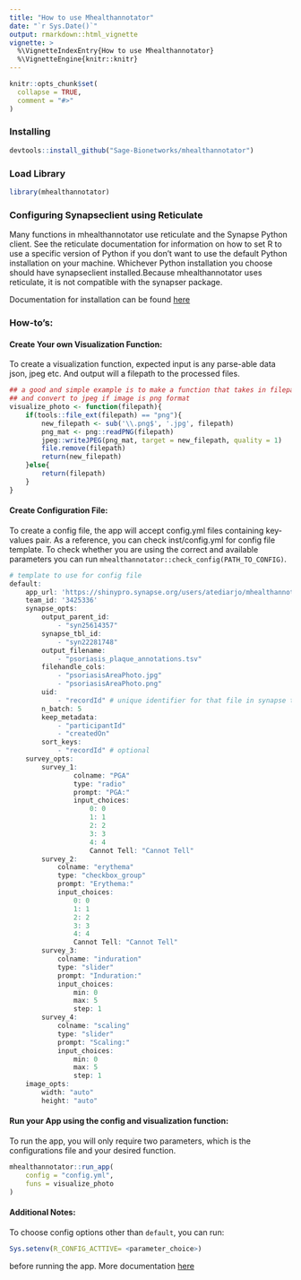 ```yaml
---
title: "How to use Mhealthannotator"
date: "`r Sys.Date()`"
output: rmarkdown::html_vignette
vignette: >
  %\VignetteIndexEntry{How to use Mhealthannotator}
  %\VignetteEngine{knitr::knitr}
---
```

```r
knitr::opts_chunk$set(
  collapse = TRUE,
  comment = "#>"
)
```

### Installing 
```r
devtools::install_github("Sage-Bionetworks/mhealthannotator")
```


### Load Library
```r
library(mhealthannotator)
```

### Configuring Synapseclient using Reticulate
Many functions in mhealthannotator use reticulate and the Synapse Python client. See the reticulate documentation for information on how to set R to use a specific version of Python if you don’t want to use the default Python installation on your machine. Whichever Python installation you choose should have synapseclient installed.Because mhealthannotator uses reticulate, it is not compatible with the synapser package.

Documentation for installation can be found [here](https://python-docs.synapse.org/build/html/reticulate.html)

### How-to's:
#### Create Your own Visualization Function:
To create a visualization function, expected input is any parse-able data json, jpeg etc. And output will a filepath to the processed files.

```r
## a good and simple example is to make a function that takes in filepath
## and convert to jpeg if image is png format
visualize_photo <- function(filepath){
    if(tools::file_ext(filepath) == "png"){
        new_filepath <- sub('\\.png$', '.jpg', filepath)
        png_mat <- png::readPNG(filepath)
        jpeg::writeJPEG(png_mat, target = new_filepath, quality = 1)
        file.remove(filepath)
        return(new_filepath)
    }else{
        return(filepath)
    }
}
```

#### Create Configuration File:
To create a config file, the app will accept config.yml files containing key-values pair. As a reference, you can check inst/config.yml for config file template. To check whether you are using the correct and available parameters you can run `mhealthannotator::check_config(PATH_TO_CONFIG)`.

```r
# template to use for config file
default:
    app_url: 'https://shinypro.synapse.org/users/atediarjo/mhealthannotator-oauth/'
    team_id: '3425336'
    synapse_opts:
        output_parent_id: 
            - "syn25614357"
        synapse_tbl_id: 
            - "syn22281748" 
        output_filename: 
            - "psoriasis_plaque_annotations.tsv"
        filehandle_cols:
            - "psoriasisAreaPhoto.jpg"
            - "psoriasisAreaPhoto.png"
        uid: 
            - "recordId" # unique identifier for that file in synapse table
        n_batch: 5
        keep_metadata:
            - "participantId"
            - "createdOn"
        sort_keys:
            - "recordId" # optional
    survey_opts:
        survey_1:
                colname: "PGA"
                type: "radio"
                prompt: "PGA:"
                input_choices:
                    0: 0
                    1: 1
                    2: 2
                    3: 3
                    4: 4
                    Cannot Tell: "Cannot Tell"
        survey_2:
            colname: "erythema"
            type: "checkbox_group"
            prompt: "Erythema:"
            input_choices:
                0: 0
                1: 1
                2: 2
                3: 3
                4: 4
                Cannot Tell: "Cannot Tell"
        survey_3:
            colname: "induration"
            type: "slider"
            prompt: "Induration:"
            input_choices:
                min: 0
                max: 5
                step: 1
        survey_4:
            colname: "scaling"
            type: "slider"
            prompt: "Scaling:"
            input_choices:
                min: 0
                max: 5
                step: 1
    image_opts:
        width: "auto"
        height: "auto"
```


#### Run your App using the config and visualization function:
To run the app, you will only require two parameters, which is the configurations file and your desired function. 

```r
mhealthannotator::run_app(
    config = "config.yml",
    funs = visualize_photo
)
```


#### Additional Notes:
To choose config options other than `default`, you can run:
```r
Sys.setenv(R_CONFIG_ACTTIVE= <parameter_choice>)
```
before running the app. More documentation [here](https://cran.r-project.org/web/packages/config/vignettes/introduction.html)
